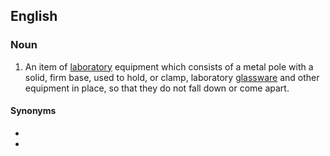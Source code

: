 ==English==

===Noun===
{{en-noun}}

# {{lb|en|chemistry}} An item of [[laboratory]] equipment which consists of a metal pole with a solid, firm base, used to hold, or clamp, laboratory [[glassware]] and other equipment in place, so that they do not fall down or come apart.

====Synonyms====
* {{l|en|clamp stand}}
* {{l|en|ring stand}}